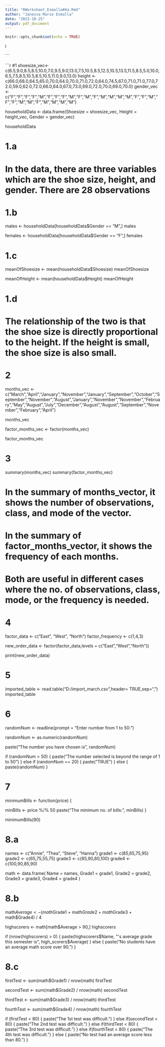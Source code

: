 ```yaml
---
title: "RWorksheet_Esmalla#4a.Rmd"
author: "Janessa Marie Esmalla"
date: "2023-10-25"
output: pdf_document
---
```


```r
knitr::opts_chunk$set(echo = TRUE)
```
l


```

```r
#1
shoesize_vec<- c(6.5,9.0,8.5,8.5,10.0,7.0,9.5,9.0,13.0,7.5,10.5,8.5,12.5,10.5,13.5,11.5,8.5,5.0,10.0,6.5,7.5,8.5,10.5,8.5,10.5,11.0,9.0,13.0)
height <- c(66.0,68.0,64.5,65.0,70.0,64.0,70.0,71.0,72.0,64.0,74.5,67.0,71.0,71.0,77.0,72.0,59.0,62.0,72.0,66.0,64.0,67.0,73.0,69.0,72.0,70.0,69.0,70.0)
gender_vec <-c("F","F","F","F","M","F","F","F","M","F","M","F","M","M","M","M","F","F","M","F","F","M","M","F","M","M","M","M")



householdData <- data.frame(Shoesize = shoesize_vec,
                            Height = height_vec,
                            Gender = gender_vec)

householdData



# 1.a 
# In the data, there are three variables which are the shoe size, height, and gender. There are 28 observations


# 1.b

males <- householdData[householdData$Gender == "M",]
males

females <- householdData[householdData$Gender == "F",]
females

# 1.c

meanOfShoesize <- mean(householdData$Shoesize)
meanOfShoesize

meanOfHeight <- mean(householdData$Height)
meanOfHeight

# 1.d
# The relationship of the two is that the shoe size is directly proportional to the height. If the height is small, the shoe size is also small.



# 2
months_vec <- c("March","April","January","November","January","September","October","September","November","August","January","November","November","February","May","August","July","December","August","August","September","November","February","April")

months_vec

factor_months_vec <- factor(months_vec)

factor_months_vec



# 3

summary(months_vec)
summary(factor_months_vec)

# In the summary of months_vector, it shows the number of observations, class, and mode of the vector. 

# In the summary of factor_months_vector, it shows the frequency of each months.

# Both are useful in different cases where the no. of observations, class, mode, or the frequency is needed.



# 4

factor_data <- c("East", "West", "North")
factor_frequency <- c(1,4,3)

new_order_data <- factor(factor_data,levels = c("East","West","North"))

print(new_order_data)

# 5

imported_table <- read.table("D:/import_march.csv",header= TRUE,sep=",")
imported_table


# 6

randomNum <- readline(prompt = "Enter number from 1 to 50: ")

randomNum <- as.numeric(randomNum)

paste("The number you have chosen is", randomNum)

if (randomNum > 50) {
  paste("The number selected is beyond the range of 1 to 50")
} else if (randomNum == 20) {
  paste("TRUE")
} else {
  paste(randomNum)
}


# 7

minimumBills <- function(price) {
  
  minBills <- price %/% 50
  paste("The minimum no. of bills:", minBills)
}

minimumBills(90)


# 8.a

names <- c("Annie", "Thea", "Steve", "Hanna")
grade1 <- c(85,65,75,95)
grade2 <- c(65,75,55,75)
grade3 <- c(85,90,80,100)
grade4 <- c(100,90,85,90)

math <- data.frame(
  Name = names,
  Grade1 = grade1,
  Grade2 = grade2,
  Grade3 = grade3,
  Grade4 = grade4
)


# 8.b

math$Average <- (math$Grade1 + math$Grade2 + math$Grade3 + math$Grade4) / 4

highscorers <- math[math$Average > 90,]
highscorers

if (nrow(highscorers) > 0) {
  paste(highscorers$Name, "'s average grade this semester is", high_scorers$Average)
} else {
  paste("No students have an average math score over 90.")
}

# 8.c

firstTest <- sum(math$Grade1) / nrow(math)
firstTest

secondTest <- sum(math$Grade2) / nrow(math)
secondTest

thirdTest <- sum(math$Grade3) / nrow(math)
thirdTest

fourthTest <- sum(math$Grade4) / nrow(math)
fourthTest


if (firstTest < 80) {
  paste("The 1st test was difficult.")
} else if(secondTest < 80) {
  paste("The 2nd test was difficult.")
} else if(thirdTest < 80) {
  paste("The 3rd test was difficult.")
} else if(fourthTest < 80) {
  paste("The 4th test was difficult.")
} else {
  paste("No test had an average score less than 80.")
}



